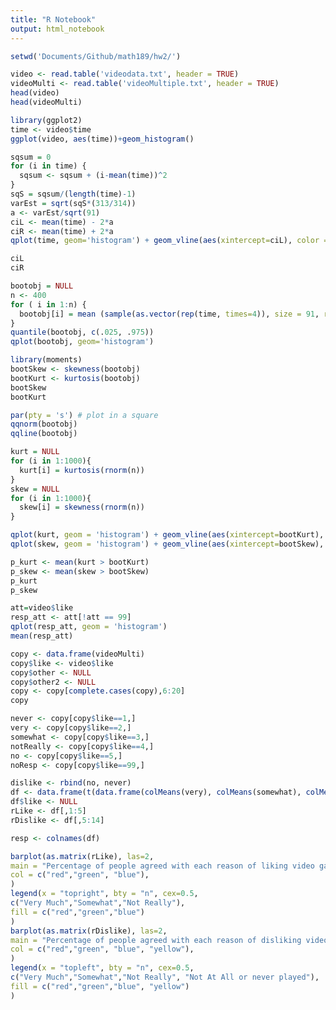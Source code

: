```yaml
---
title: "R Notebook"
output: html_notebook
---
```



```r
setwd('Documents/Github/math189/hw2/')
```
```r
video <- read.table('videodata.txt', header = TRUE)
videoMulti <- read.table('videoMultiple.txt', header = TRUE)
head(video)
head(videoMulti)
```
```r
library(ggplot2)
time <- video$time
ggplot(video, aes(time))+geom_histogram()
```


```r
sqsum = 0
for (i in time) {
  sqsum <- sqsum + (i-mean(time))^2
}
sqS = sqsum/(length(time)-1)
varEst = sqrt(sqS*(313/314))
a <- varEst/sqrt(91)
ciL <- mean(time) - 2*a
ciR <- mean(time) + 2*a
qplot(time, geom='histogram') + geom_vline(aes(xintercept=ciL), color = 'red') + geom_vline(aes(xintercept=ciR), color = 'red')

ciL
ciR
```



```r
bootobj = NULL
n <- 400
for ( i in 1:n) {
  bootobj[i] = mean (sample(as.vector(rep(time, times=4)), size = 91, replace = TRUE))
}
quantile(bootobj, c(.025, .975))
qplot(bootobj, geom='histogram') 

```


```r
library(moments)
bootSkew <- skewness(bootobj)
bootKurt <- kurtosis(bootobj)
bootSkew
bootKurt
```


```r
par(pty = 's') # plot in a square
qqnorm(bootobj)
qqline(bootobj)
```

```r
kurt = NULL
for (i in 1:1000){
  kurt[i] = kurtosis(rnorm(n))
}
skew = NULL
for (i in 1:1000){
  skew[i] = skewness(rnorm(n))
}

qplot(kurt, geom = 'histogram') + geom_vline(aes(xintercept=bootKurt), color = 'red')
qplot(skew, geom = 'histogram') + geom_vline(aes(xintercept=bootSkew), color = 'red')

p_kurt <- mean(kurt > bootKurt)
p_skew <- mean(skew > bootSkew)
p_kurt
p_skew
```


```r
att=video$like
resp_att <- att[!att == 99]
qplot(resp_att, geom = 'histogram')
mean(resp_att)

```

```r
copy <- data.frame(videoMulti)
copy$like <- video$like
copy$other <- NULL
copy$other2 <- NULL
copy <- copy[complete.cases(copy),6:20]
copy
```

```r
never <- copy[copy$like==1,]
very <- copy[copy$like==2,]
somewhat <- copy[copy$like==3,]
notReally <- copy[copy$like==4,]
no <- copy[copy$like==5,]
noResp <- copy[copy$like==99,]
```

```r
dislike <- rbind(no, never)
df <- data.frame(t(data.frame(colMeans(very), colMeans(somewhat), colMeans(notReally), colMeans(dislike))))
df$like <- NULL
rLike <- df[,1:5]
rDislike <- df[,5:14]
```

```r
resp <- colnames(df)

barplot(as.matrix(rLike), las=2,
main = "Percentage of people agreed with each reason of liking video games",
col = c("red","green", "blue"),
)
legend(x = "topright", bty = "n", cex=0.5,
c("Very Much","Somewhat","Not Really"),
fill = c("red","green","blue")
)
barplot(as.matrix(rDislike), las=2,
main = "Percentage of people agreed with each reason of disliking video games",
col = c("red","green", "blue", "yellow"),
)
legend(x = "topleft", bty = "n", cex=0.5,
c("Very Much","Somewhat","Not Really", "Not At All or never played"),
fill = c("red","green","blue", "yellow")
)
```


